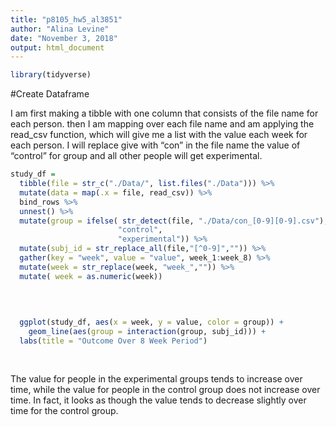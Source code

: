 ```yaml
---
title: "p8105_hw5_al3851"
author: "Alina Levine"
date: "November 3, 2018"
output: html_document
---
```


```r

library(tidyverse)

```

#Create Dataframe

I am first making a tibble with one column that consists of the file name for each person. then I am mapping over each file name and am applying the read_csv function, which will give me a list with the value each week for each person. I will replace give with "con" in the file name the value of "control" for group and all other people will get experimental. 
```r

study_df = 
  tibble(file = str_c("./Data/", list.files("./Data"))) %>%
  mutate(data = map(.x = file, read_csv)) %>%
  bind_rows %>%
  unnest() %>%
  mutate(group = ifelse( str_detect(file, "./Data/con_[0-9][0-9].csv"), 
                        "control", 
                        "experimental")) %>%
  mutate(subj_id = str_replace_all(file,"[^0-9]","")) %>%
  gather(key = "week", value = "value", week_1:week_8) %>%
  mutate(week = str_replace(week, "week_","")) %>%
  mutate( week = as.numeric(week))
  
  
  

```


```r

  ggplot(study_df, aes(x = week, y = value, color = group)) +
    geom_line(aes(group = interaction(group, subj_id))) +
  labs(title = "Outcome Over 8 Week Period")
    
  
```


The value for people in the experimental groups tends to increase over time, while the value for people in the control group does not increase over time. In fact, it looks as though the value tends to decrease slightly over time for the control group. 